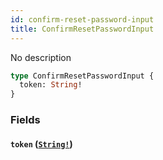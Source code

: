 ```yaml
---
id: confirm-reset-password-input
title: ConfirmResetPasswordInput
---
```


No description

```graphql
type ConfirmResetPasswordInput {
  token: String!
}
```

### Fields

#### `token` ([`String!`](/graphql/scalars/string))
